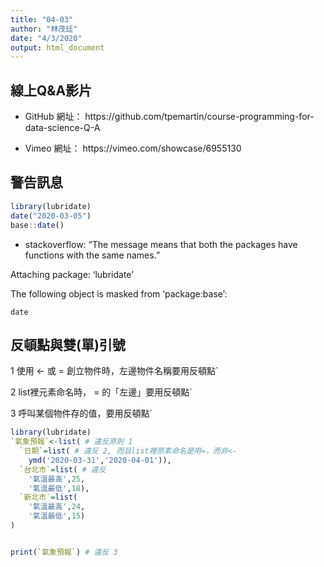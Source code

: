 ```yaml
---
title: "04-03"
author: "林茂廷"
date: "4/3/2020"
output: html_document
---
```


## 線上Q&A影片

  * GitHub 網址： https://github.com/tpemartin/course-programming-for-data-science-Q-A
  
  * Vimeo 網址： https://vimeo.com/showcase/6955130


## 警告訊息

```r
library(lubridate)
date("2020-03-05")
base::date()
```

  * stackoverflow: "The message means that both the packages have functions with the same names." 
  
Attaching package: ‘lubridate’

The following object is masked from ‘package:base’:

    date


## 反頓點與雙(單)引號

  1 使用 <- 或 = 創立物件時，左邊物件名稱要用反頓點`
  
  2 list裡元素命名時， = 的「左邊」要用反頓點`

  3 呼叫某個物件存的值，要用反頓點`

```r
library(lubridate)
`氣象預報`<-list( # 違反原則 1
  `日期`=list( # 違反 2, 而且list裡原素命名是用=，而非<-
    ymd('2020-03-31','2020-04-01')),
  `台北市`=list( # 違反
    '氣溫最高',25,
    '氣溫最低',18),
  `新北市`=list(
    '氣溫最高',24,
    '氣溫最低',15)
)


print(`氣象預報`) # 違反 3
```
